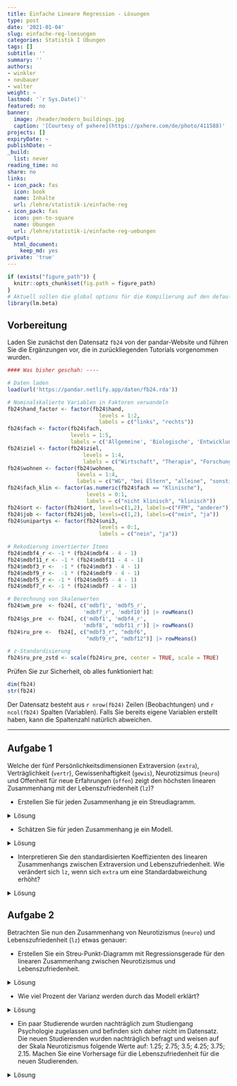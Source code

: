 ```yaml
---
title: Einfache Lineare Regression - Lösungen
type: post
date: '2021-01-04'
slug: einfache-reg-loesungen
categories: Statistik I Übungen
tags: []
subtitle: ''
summary: ''
authors:
- winkler
- neubauer
- walter
weight: ~
lastmod: '`r Sys.Date()`'
featured: no
banner:
  image: /header/modern_buildings.jpg
  caption: '[Courtesy of pxhere](https://pxhere.com/de/photo/411588)'
projects: []
expiryDate: ~
publishDate: ~
_build:
  list: never
reading_time: no
share: no
links:
- icon_pack: fas
  icon: book
  name: Inhalte
  url: /lehre/statistik-i/einfache-reg
- icon_pack: fas
  icon: pen-to-square
  name: Übungen
  url: /lehre/statistik-i/einfache-reg-uebungen
output:
  html_document:
    keep_md: yes
private: 'true'
---
```


```r
if (exists("figure_path")) {
  knitr::opts_chunk$set(fig.path = figure_path)
}
# Aktuell sollen die global options für die Kompilierung auf den default Einstellungen gelassen werden
library(lm.beta)
```

## Vorbereitung

Laden Sie zunächst den Datensatz `fb24` von der pandar-Website und führen Sie die Ergänzungen vor, die in zurückliegenden Tutorials vorgenommen wurden. 

```r
#### Was bisher geschah: ----

# Daten laden
load(url('https://pandar.netlify.app/daten/fb24.rda'))  

# Nominalskalierte Variablen in Faktoren verwandeln
fb24$hand_factor <- factor(fb24$hand,
                             levels = 1:2,
                             labels = c("links", "rechts"))
fb24$fach <- factor(fb24$fach,
                    levels = 1:5,
                    labels = c('Allgemeine', 'Biologische', 'Entwicklung', 'Klinische', 'Diag./Meth.'))
fb24$ziel <- factor(fb24$ziel,
                        levels = 1:4,
                        labels = c("Wirtschaft", "Therapie", "Forschung", "Andere"))
fb24$wohnen <- factor(fb24$wohnen, 
                      levels = 1:4, 
                      labels = c("WG", "bei Eltern", "alleine", "sonstiges"))
fb24$fach_klin <- factor(as.numeric(fb24$fach == "Klinische"),
                         levels = 0:1,
                         labels = c("nicht klinisch", "klinisch"))
fb24$ort <- factor(fb24$ort, levels=c(1,2), labels=c("FFM", "anderer"))
fb24$job <- factor(fb24$job, levels=c(1,2), labels=c("nein", "ja"))
fb24$unipartys <- factor(fb24$uni3,
                             levels = 0:1,
                             labels = c("nein", "ja"))

# Rekodierung invertierter Items
fb24$mdbf4_r <- -1 * (fb24$mdbf4 - 4 - 1)
fb24$mdbf11_r <- -1 * (fb24$mdbf11 - 4 - 1)
fb24$mdbf3_r <-  -1 * (fb24$mdbf3 - 4 - 1)
fb24$mdbf9_r <-  -1 * (fb24$mdbf9 - 4 - 1)
fb24$mdbf5_r <- -1 * (fb24$mdbf5 - 4 - 1)
fb24$mdbf7_r <- -1 * (fb24$mdbf7 - 4 - 1)

# Berechnung von Skalenwerten
fb24$wm_pre  <- fb24[, c('mdbf1', 'mdbf5_r', 
                        'mdbf7_r', 'mdbf10')] |> rowMeans()
fb24$gs_pre  <- fb24[, c('mdbf1', 'mdbf4_r', 
                        'mdbf8', 'mdbf11_r')] |> rowMeans()
fb24$ru_pre <-  fb24[, c("mdbf3_r", "mdbf6", 
                         "mdbf9_r", "mdbf12")] |> rowMeans()

# z-Standardisierung
fb24$ru_pre_zstd <- scale(fb24$ru_pre, center = TRUE, scale = TRUE)

```

Prüfen Sie zur Sicherheit, ob alles funktioniert hat: 

```r
dim(fb24)
str(fb24)
```

Der Datensatz besteht aus `r nrow(fb24)` Zeilen (Beobachtungen) und `r ncol(fb24)` Spalten (Variablen). Falls Sie bereits eigene Variablen erstellt haben, kann die Spaltenzahl natürlich abweichen.

***
    
   
## Aufgabe 1
Welche der fünf Persönlichkeitsdimensionen Extraversion (`extra`), Verträglichkeit (`vertr`), Gewissenhaftigkeit (`gewis`), Neurotizsimus (`neuro`) und Offenheit für neue Erfahrungen (`offen`) zeigt den höchsten linearen Zusammenhang mit der Lebenszufriedenheit (`lz`)?

  * Erstellen Sie für jeden Zusammenhang je ein Streudiagramm.

<details><summary>Lösung</summary>

**`extra`:**
```r
plot(fb24$extra, fb24$lz, xlim = c(0, 6), ylim = c(0, 7), pch = 19)
```

**`vertr`:**
```r
plot(fb24$vertr, fb24$lz, xlim = c(0, 6), ylim = c(0, 7), pch = 19)
```

**`gewis`:**
```r
plot(fb24$gewis, fb24$lz, xlim = c(0, 6), ylim = c(0, 7), pch = 19)
```

**`neuro`:**
```r
plot(fb24$neuro, fb24$lz, xlim = c(0, 6), ylim = c(0, 7), pch = 19)
```

**`intel`:**
```r
plot(fb24$offen, fb24$lz, xlim = c(0, 6), ylim = c(0, 7), pch = 19)
```

</details>

  * Schätzen Sie für jeden Zusammenhang je ein Modell.

<details><summary>Lösung</summary>

**`extra`:**
```r
fme <- lm(lz ~ extra, fb24)
summary(fme)
```

**`vertr`:**
```r
fmv <- lm(lz ~ vertr, fb24)
summary(fmv)
```

**`gewis`:**
```r
fmg <- lm(lz ~ gewis, fb24)
summary(fmg)
```

**`neuro`:**
```r
fmn <- lm(lz ~ neuro, fb24)
summary(fmn)
```

**`intel`:**
```r
fmo <- lm(lz ~ offen, fb24)
summary(fmo)
```
Wenn wir die Koeffizienten der Modelle vergleichen, sehen wir, dass `extra` den stärksten linearen Zusammenhang mit `lz` aufweist (Hinweis: für den Vergleich der Modelle vergleichen wir den Determinationskoeffizienten der fünf Modelle = Multiple R-squared im R-Output! Dieser ist für das Modell mit dem Prädiktor Extraversion am höchsten)

</details>

  * Interpretieren Sie den standardisierten Koeffizienten des linearen Zusammenhangs zwischen Extraversion und Lebenszufriedenheit. Wie verändert sich `lz`, wenn sich `extra` um eine Standardabweichung erhöht?
 
<details><summary>Lösung</summary>

Für diese Aufgabe gibt es zwei Lösungsansätze.

1. Das Einbauen der scale()-Funktion in unser Regressionsmodell.

2. Das Verwenden der lm.beta()-Funktion aus dem gleichnamigen Paket.

Es gilt zu Beachten:
Wenn wir die Lösung zwischen den zwei Ansätzen vergleichen, ist der Wert des standardisierten Koeffizienten nicht exakt gleich.
Dies ist der Fall, weil bei der standardisierten Regression mithilfe der lm()- und scale()-Befehle, das Intercept noch mitgeschätzt wird und sich dadurch auch auf die Schätzung des Koeffizienten auswirkt. Dies sollte sich aber in der Regel erst in den hinteren Nachkommastellen auswirken, sodass es für die Interpretation der Größe des Koeffizienten für gewöhnlich keine relevante Rolle spielt.


Zu 1:
```r
sfme <- lm(scale(lz) ~ scale(extra), fb24)
sfme
```


Zu 2:

Für die Lösung der Aufgabe verwenden wir die lm.beta() Funktion. Diese stammt aus dem lm.beta-Paket, welches installiert und dann geladen werden muss.
```r

library(lm.beta)

sfme2 <- lm.beta(fme)
summary(sfme2)         # reg |> lm.beta() |> summary()


```

lm.beta()  ergänzt den Output der lm()-Funktion an der Stelle der Koeffizienten um die Spalte "Standardized". Dieser können wir den standardisierten Koeffizienten des linearen Zusammenhangs zwischen Extraversion und Lebenszufriedenheit entnehmen.

Wenn sich die Variable `extra` um eine Standardabweichung verändert, verändert sich das Kriterium `lz` um `r round(sfme2$standardized.coefficients[2], 2)` Standardabweichungen.

</details>

## Aufgabe 2

Betrachten Sie nun den Zusammenhang von Neurotizismus (`neuro`) und Lebenszufriedenheit (`lz`) etwas genauer:

  * Erstellen Sie ein Streu-Punkt-Diagramm  mit Regressionsgerade für den linearen Zusammenhang zwischen Neurotizismus und Lebenszufriedenheit.

<details><summary>Lösung</summary>

```r
plot(fb24$neuro, fb24$lz, xlim = c(0, 6), ylim = c(0, 7), pch = 19)
abline(fmn, col = "red")
```

</details>

  * Wie viel Prozent der Varianz werden durch das Modell erklärt?

<details><summary>Lösung</summary>

```r
summary(fmn)
```
```r
sum_fmn <- summary(fmn)
```
$\rightarrow$ Das Modell erklärt `r round(sum_fmn$r.squared*100, 2)`% der Varianz in Lebenszufriedenheit durch Neurotizismus.

</details>

  * Ein paar Studierende wurden nachträglich zum Studiengang Psychologie zugelassen und befinden sich daher nicht im Datensatz. Die neuen Studierenden wurden nachträglich befragt und weisen auf der Skala Neurotizismus folgende Werte auf: 1.25; 2.75; 3.5; 4.25; 3.75; 2.15. Machen Sie eine Vorhersage für die Lebenszufriedenheit für die neuen Studierenden.

<details><summary>Lösung</summary>

```r
new <- data.frame(neuro = c(1.25, 2.75, 3.5, 4.25, 3.75, 2.15))
predict(fmn, newdata = new)
```

</details> 
